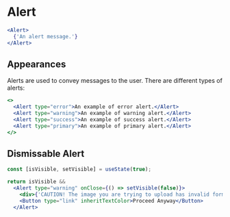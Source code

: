 
# Alert

<Documenter component={Alert}>

```jsx preview
<Alert>
  {'An alert message.'}
</Alert>
```

</Documenter>

## Appearances

Alerts are used to convey messages to the user. There are different types of alerts:

```jsx preview
<>
  <Alert type="error">An example of error alert.</Alert>
  <Alert type="warning">An example of warning alert.</Alert>
  <Alert type="success">An example of success alert.</Alert>
  <Alert type="primary">An example of primary alert.</Alert>
</>
```

## Dismissable Alert

```jsx preview
const [isVisible, setVisible] = useState(true);

return isVisible &&
  <Alert type="warning" onClose={() => setVisible(false)}>
    <div>{'CAUTION! The image you are trying to upload has invalid format. It might not render well.'}</div>
    <Button type="link" inheritTextColor>Proceed Anyway</Button>
  </Alert>
```
